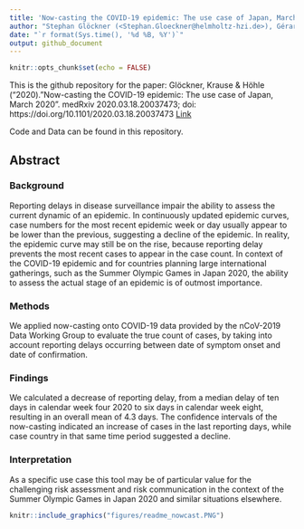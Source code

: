 ```yaml
---
title: 'Now-casting the COVID-19 epidemic: The use case of Japan, March 2020'
author: "Stephan Glöckner (<Stephan.Gloeckner@helmholtz-hzi.de>), Gérard Krause (<Gerard.Krause@helmholtz-hzi.de>) , Michael Höhle (<hoehle@math.su.se>)"
date: "`r format(Sys.time(), '%d %B, %Y')`"
output: github_document
---
```


```r
knitr::opts_chunk$set(echo = FALSE)
```

This is the github repository for the paper:
Glöckner, Krause & Höhle ("2020). "Now-casting the COVID-19 epidemic: The use case of Japan, March 2020". medRxiv 2020.03.18.20037473; doi: https://doi.org/10.1101/2020.03.18.20037473 [Link](https://www.medrxiv.org/content/10.1101/2020.03.18.20037473v1)

Code and Data can be found in this repository.

## Abstract

### Background
Reporting delays in disease surveillance impair the ability to assess the current dynamic of an epidemic. In continuously updated epidemic curves, case numbers for the most recent epidemic week or day usually appear to be lower than the previous, suggesting a decline of the epidemic. In reality, the epidemic curve may still be on the rise, because reporting delay prevents the most recent cases to appear in the case count. In context of the COVID-19 epidemic and for countries planning large international gatherings, such as the Summer Olympic Games in Japan 2020, the ability to assess the actual stage of an epidemic is of outmost importance. 

### Methods
We applied now-casting onto COVID-19 data provided by the nCoV-2019 Data Working Group to evaluate the true count of cases, by taking into account reporting delays occurring between date of symptom onset and date of confirmation. 

### Findings
We calculated a decrease of reporting delay, from a median delay of ten days in calendar week four 2020 to six days in calendar week eight, resulting in an overall mean of 4.3 days. The confidence intervals of the now-casting indicated an increase of cases in the last reporting days, while case country in that same time period suggested a decline. 

### Interpretation
As a specific use case this tool may be of particular value for the challenging risk assessment and risk communication in the context of the Summer Olympic Games in Japan 2020 and similar situations elsewhere.

```r
knitr::include_graphics("figures/readme_nowcast.PNG")
```
